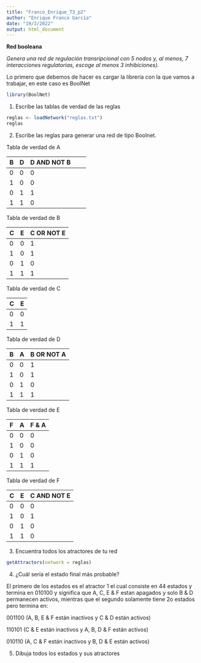 ---
title: "Franco_Enrique_T3_p2"
author: "Enrique Franco García"
date: "19/3/2022"
output: html_document
---

**Red booleana**

*Genera una red de regulación transripcional con 5 nodos y, al menos, 7 interacciones regulatorias, escoge al menos 3 inhibiciones).*

Lo primero que debemos de hacer es cargar la librería con la que vamos a trabajar, en este caso es BoolNet

```{r}
library(BoolNet)
```

1.  Escribe las tablas de verdad de las reglas


```{r}
reglas <- loadNetwork("reglas.txt")
reglas
```

2.  Escribe las reglas para generar una red de tipo Boolnet.

Tabla de verdad de A

| B | D | D AND NOT B |   |   |
|---|---|-------------|---|---|
| 0 | 0 |      0      |   |   |
| 1 | 0 |      0      |   |   |
| 0 | 1 |      1      |   |   |
| 1 | 1 |      0      |   |   |

Tabla de verdad de B

| C | E | C OR NOT E |
|---|---|------------|
| 0 | 0 |      1     |
| 1 | 0 |      1     |
| 0 | 1 |      0     |
| 1 | 1 |      1     |

Tabla de verdad de C

| C | E |
|---|---|
| 0 | 0 |
| 1 | 1 |

Tabla de verdad de D

| B | A | B OR NOT A |
|---|---|------------|
| 0 | 0 |      1     |
| 1 | 0 |      1     |
| 0 | 1 |      0     |
| 1 | 1 |      1     |

Tabla de verdad de E

| F | A | F & A |
|---|---|-------|
| 0 | 0 |   0   |
| 1 | 0 |   0   |
| 0 | 1 |   0   |
| 1 | 1 |   1   |

Tabla de verdad de F

| C | E | C AND NOT E |
|---|---|-------------|
| 0 | 0 |      0      |
| 1 | 0 |      1      |
| 0 | 1 |      0      |
| 1 | 1 |      0      |


3.  Encuentra todos los atractores de tu red

```{r}
getAttractors(network = reglas)
```

4.  ¿Cuál sería el estado final más probable?

El primero de los estados es el atractor 1 el cual consiste en 44 estados y termina en 010100 y significa que A, C, E & F estan apagados y solo B & D permanecen activos, mientras que el segundo solamente tiene 2o estados pero termina en:

001100 (A, B, E & F están inactivos y C & D están activos)

110101 (C & E están inactivos y A, B, D & F están activos)

010110 (A, C & F están inactivos y B, D & E están activos)


5.  Dibuja todos los estados y sus atractores
